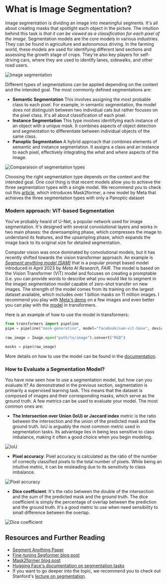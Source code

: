 # What is Image Segmentation? 

Image segmentation is dividing an image into meaningful segments. It's all about creating masks that spotlight each object in the picture. 
The intuition behind this task is *that it can be viewed as a classification for each pixel of the image*.
Segmentation models are the 
core models in various industries. They can be found in agriculture and autonomous driving. In the farming world, these models are used 
for identifying different land sections and assessing the growth stage of crops. They're also key players for self-driving cars, where 
they are used to identify lanes, sidewalks, and other road users.

![Image segmentation](https://huggingface.co/datasets/hf-vision/course-assets/blob/main/segmentation-example.png)

Different types of segmentations can be applied depending on the context and the intended goal.
The most commonly defined segmentations are:
- **Semantic Segmentation**  This involves assigning the most probable class to each pixel. For example, in semantic segmentation, 
the model does not distinguish between two individual cats but rather focuses on the pixel class. It's all about classification of 
each pixel.
- **Instance Segmentation** This type involves identifying each instance of an object with a unique mask. It combines aspects of 
object detection and segmentation to differentiate between individual objects of the same class.
- **Panoptic Segmentation** A hybrid approach that combines elements of semantic and instance segmentation. It assigns a class and 
an instance to each pixel, effectively integrating the *what* and *where* aspects of the image.

![Comparaison of segmentation types](https://huggingface.co/datasets/hf-vision/course-assets/blob/main/segmentation-types.png)

Choosing the right segmentation type depends on the context and the intended goal. One cool thing is that recent models allow you to achieve the three 
segmentation types with a single model. We recommend you to check out this [article](https://huggingface.co/blog/mask2former), which introduces Mask2former, 
a new model by Meta that achieves the three segmentation types with only a Panoptic dataset

### Modern approach: ViT-based Segmentation

You've probably heard of U-Net, a popular network used for image segmentation. It's designed with several convolutional layers and works 
in two main phases: the downsampling phase, which compresses the image to understand its features, and the upsampling phase, which expands 
the image back to its original size for detailed segmentation.

Computer vision was once dominated by convolutional models, but it has recently shifted towards the vision transformer approach. 
An example is *[Segment anything model (SAM)](https://arxiv.org/abs/2304.02643)* that is a popular prompt based model introduced 
in April 2023 by *Meta AI Research, FAIR*. The model is based on the Vision Transformer (ViT) model and focuses on creating a promptable 
(i.e. you can provide words to describe what you would like to segment in the image) segmentation model capable of 
zero-shot transfer on new images. The strength of the model comes from its training on the largest dataset available, which includes over 
1 billion masks on 11 million images. I recommend you play with [Meta's demo](https://segment-anything.com/) on a few images and even 
better you can play with the [model](https://huggingface.co/ybelkada/segment-anything) in transformers. 

Here is an example of how to use the model in transformers:
```python
from transformers import pipeline
pipe = pipeline("mask-generation", model="facebook/sam-vit-base", device=0)
 
raw_image = Image.open("path/to/image").convert("RGB")

masks = pipe(raw_image)
```

More details on how to use the model can be found in the [documentation](https://huggingface.co/docs/transformers/main/en/model_doc/sam).

### How to Evaluate a Segmentation Model?

You have now seen how to use a segmentation model, but how can you evaluate it? As demonstrated in the previous section, segmentation is 
primarily a supervised learning task. This means that the dataset is composed of images and their corresponding masks, which serve as the 
ground truth. A few metrics can be used to evaluate your model. The most common ones are:

- **The Intersection over Union (IoU) or Jaccard index** metric is the ratio between the intersection and the union of the predicted mask and the ground truth. 
IoU is arguably the most common metric used in segmentation tasks. Its advantage lies in being less sensitive to class imbalance, making 
it often a good choice when you begin modeling.

![IoU](https://huggingface.co/datasets/hf-vision/course-assets/blob/main/iou.png)

- **Pixel accuracy**: Pixel accuracy is calculated as the ratio of the number of correctly classified pixels to the total number of pixels. 
While being an intuitive metric, it can be misleading due to its sensitivity to class imbalance.

![Pixel accuracy](https://huggingface.co/datasets/hf-vision/course-assets/blob/main/pixel-accuracy.png)

- **Dice coefficient**: It's the ratio between the double of the intersection and the sum of the predicted mask and the ground truth.
The dice coefficient is simply the percentage of overlap between the prediction and the ground truth. It's a good metric to use when 
need sensibility to small difference between the overlap.

![Dice coefficient](https://huggingface.co/datasets/hf-vision/course-assets/blob/main/dice-coefficient.png)

## Resources and Further Reading

- [Segment Anything Paper](https://arxiv.org/abs/2304.02643)
- [Fine-tuning Segformer blog post](https://huggingface.co/blog/fine-tune-segformer)
- [Mask2former blog post](https://huggingface.co/blog/mask2former)
- [Hugging Face's documentation on segmentation tasks](https://huggingface.co/docs/transformers/main/tasks/semantic_segmentation)
- If you want to go deeper into the topic, we recommend you to check out Stanford's [lecture on segmentation](https://www.youtube.com/watch?v=nDPWywWRIRo).
